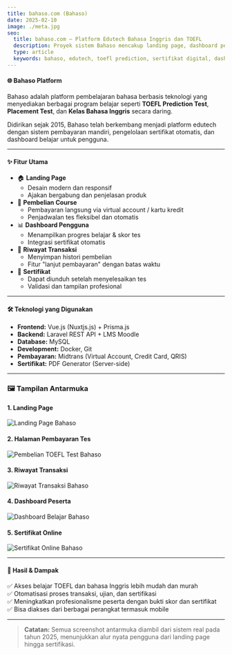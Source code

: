 ```yaml
---
title: bahaso.com (Bahaso)
date: 2025-02-10
image: ./meta.jpg
seo:
  title: bahaso.com – Platform Edutech Bahasa Inggris dan TOEFL
  description: Proyek sistem Bahaso mencakup landing page, dashboard peserta, pembayaran course, dan sertifikat otomatis untuk TOEFL Prediction Test.
  type: article
  keywords: bahaso, edutech, toefl prediction, sertifikat digital, dashboard peserta, pembelajaran daring
---
```



#### 🌐 Bahaso Platform

Bahaso adalah platform pembelajaran bahasa berbasis teknologi yang menyediakan berbagai program belajar seperti **TOEFL Prediction Test**, **Placement Test**, dan **Kelas Bahasa Inggris** secara daring.

Didirikan sejak 2015, Bahaso telah berkembang menjadi platform edutech dengan sistem pembayaran mandiri, pengelolaan sertifikat otomatis, dan dashboard belajar untuk pengguna.

---

#### ✨ Fitur Utama

- 🏠 **Landing Page**
  - Desain modern dan responsif
  - Ajakan bergabung dan penjelasan produk
- 🛒 **Pembelian Course**
  - Pembayaran langsung via virtual account / kartu kredit
  - Penjadwalan tes fleksibel dan otomatis
- 📊 **Dashboard Pengguna**
  - Menampilkan progres belajar & skor tes
  - Integrasi sertifikat otomatis
- 🧾 **Riwayat Transaksi**
  - Menyimpan histori pembelian
  - Fitur "lanjut pembayaran" dengan batas waktu
- 📜 **Sertifikat**
  - Dapat diunduh setelah menyelesaikan tes
  - Validasi dan tampilan profesional

---

#### 🛠️ Teknologi yang Digunakan

- **Frontend:** Vue.js (Nuxtjs.js) + Prisma.js
- **Backend:** Laravel REST API + LMS Moodle
- **Database:** MySQL
- **Development:** Docker, Git
- **Pembayaran:** Midtrans (Virtual Account, Credit Card, QRIS)
- **Sertifikat:** PDF Generator (Server-side)

---

### 🖼️ Tampilan Antarmuka

#### 1. Landing Page

<Image src={bahasoLandingPage} alt="Landing Page Bahaso" width={1280} height={720} class="rounded-xl shadow-lg border" />

#### 2. Halaman Pembayaran Tes

<Image src={bahasoPaymentProduct} alt="Pembelian TOEFL Test Bahaso" width={1280} height={720} class="rounded-xl shadow-lg border" />

#### 3. Riwayat Transaksi

<Image src={bahasoHistoryPayment} alt="Riwayat Transaksi Bahaso" width={1280} height={720} class="rounded-xl shadow-lg border" />

#### 4. Dashboard Peserta

<Image src={bahasoDashboardPage} alt="Dashboard Belajar Bahaso" width={1280} height={720} class="rounded-xl shadow-lg border" />

#### 5. Sertifikat Online

<Image src={bahasoCertificatePage} alt="Sertifikat Online Bahaso" width={1280} height={720} class="rounded-xl shadow-lg border" />

---

#### 🎯 Hasil & Dampak

✅ Akses belajar TOEFL dan bahasa Inggris lebih mudah dan murah  
✅ Otomatisasi proses transaksi, ujian, dan sertifikasi  
✅ Meningkatkan profesionalisme peserta dengan bukti skor dan sertifikat  
✅ Bisa diakses dari berbagai perangkat termasuk mobile

---

> **Catatan:** Semua screenshot antarmuka diambil dari sistem real pada tahun 2025, menunjukkan alur nyata pengguna dari landing page hingga sertifikasi.